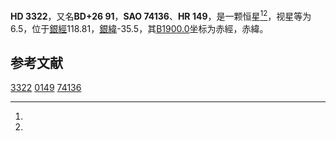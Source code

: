 {{Starbox begin
| name = HD 3322
}}
{{Starbox observe
| epoch = [[J2000.0|J2000.0]]
| constell = {{星座名待查}}<ref name=SIMBAD>{{cite web
 | url=http://simbad.u-strasbg.fr/simbad/sim-id?Ident=HR+149
 | title =Pulsating variable Star
 | publisher=Centre de Données astronomiques de Strasbourg
 | work=SIMBAD
 | accessdate=2012-07-13}}</ref><ref name=DATA>{{cite web
 | url=http://vizier.u-strasbg.fr/viz-bin/VizieR-5?-out.add=.&-source=5050&-corr=PK=HR&-out.max=9999&HR=149
 | title=VizieR Detailed Page
 | accessdate=2012-07-13
 | archive-date=2016-03-04
 | archive-url=https://web.archive.org/web/20160304230358/http://vizier.u-strasbg.fr/viz-bin/VizieR-5?-out.add=.&-source=5050&-corr=PK=HR&-out.max=9999&HR=149
 | dead-url=no
 }}</ref>
| 星官 = 
| ra = {{RA|0|36|20}}<ref name=SIMBAD /><ref name=DATA />
| dec = {{DEC|+27|15|17}}<ref name=SIMBAD /><ref name=DATA />
| appmag_v = 6.5<ref name=SIMBAD /><ref name=DATA />
}}
{{Starbox character
| class = B8IIIpHgMn:<ref name=SIMBAD /><ref name=DATA />
| b-v = -0.09<ref name=SIMBAD /><ref name=DATA />
| u-b = -0.39<ref name=SIMBAD /><ref name=DATA />
| r-i = <ref name=SIMBAD /><ref name=DATA />
| variable = 
}}
{{Starbox astrometry
| radial_v = -0.39
| prop_mo_ra = 1
| parallax = 
| p_error = 
}}
{{Starbox catalog
| names =BD+26 91，[[SAO星表|SAO]] 74136，[[HD星表|HD]] 3322，[[HR星表|HR]] 149}}
{{Starbox reference |Simbad=HR+149}}
{{Starbox end}}

'''HD 3322'''，又名'''BD+26 91'''，'''SAO 74136'''、'''HR 149'''，是一颗恒星<ref name=SIMBAD /><ref name=DATA />，视星等为6.5，位于[[銀道座標系|銀經]]118.81，[[銀道座標系|銀緯]]-35.5，其[[B1900.0|B1900.0]]坐标为赤經{{RA|0|31|2.6}}，赤緯{{DEC|+26|-35.5|15}}。

== 参考文献 ==
{{reflist}}

{{star-stub}}

[[Category:HD和HDE天體|3322]]
[[Category:HR天體|0149]]
[[Category:SAO天體|74136]]